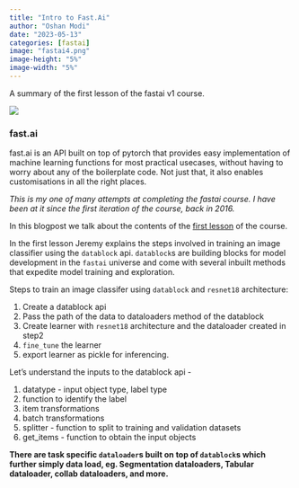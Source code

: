 ```yaml
---
title: "Intro to Fast.Ai"
author: "Oshan Modi"
date: "2023-05-13"
categories: [fastai]
image: "fastai4.png"
image-height: "5%"
image-width: "5%"
---
```


A summary of the first lesson of the fastai v1 course.

![](fastai1.png)

### fast.ai

fast.ai is an API built on top of pytorch that provides easy implementation of machine learning functions for most practical usecases, without having to worry about any of the boilerplate code. Not just that, it also enables customisations in all the right places.

*This is my one of many attempts at completing the fastai course. I have been at it since the first iteration of the course, back in 2016.*

In this blogpost we talk about the contents of the [first lesson](https://course.fast.ai/Lessons/lesson1.html) of the course.

In the first lesson Jeremy explains the steps involved in training an image classifier using the `datablock` api. `datablock`s are building blocks for model development in the `fastai` universe and come with several inbuilt methods that expedite model training and exploration.


Steps to train an image classifer using `datablock` and `resnet18` architecture:

1. Create a datablock api
1. Pass the path of the data to dataloaders method of the datablock
1. Create learner with `resnet18` architecture and the dataloader created in step2
1. `fine_tune` the learner
1. export learner as pickle for inferencing.

Let's understand the inputs to the datablock api - 

1. datatype - input object type, label type
1. function to identify the label
1. item transformations
1. batch transformations
1. splitter - function to split to training and validation datasets
1. get_items - function to obtain the input objects

**There are task specific `dataloader`s built on top of `datablock`s which further simply data load, eg. Segmentation dataloaders, Tabular dataloader, collab dataloaders, and more.**
